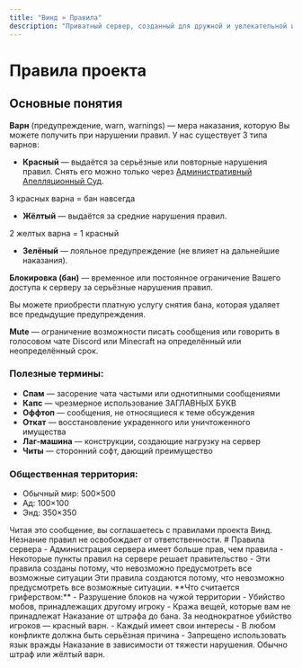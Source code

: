 ```yaml
---
title: "Винд » Правила"
description: "Приватный сервер, созданный для дружной и увлекательной игры."
---
```


# Правила проекта

## Основные понятия

**Варн** (предупреждение, warn, warnings) — мера наказания, которую Вы можете получить при нарушении правил. У нас существует 3 типа варнов:

- **Красный** — выдаётся за серьёзные или повторные нарушения правил. Снять его можно только через [Административный Апелляционный Суд](https://forms.gle/q1uBaW5HszzbERDg9).

<Alert type="danger">
3 красных варна = бан навсегда
</Alert>

- **Жёлтый** — выдаётся за средние нарушения правил.
  
<Alert type="warning">
2 желтых варна = 1 красный
</Alert>

- **Зелёный** — лояльное предупреждение (не влияет на дальнейшие наказания).

**Блокировка (бан)** — временное или постоянное ограничение Вашего доступа к серверу за серьёзные нарушения правил.

Вы можете приобрести платную услугу снятия бана, которая удаляет все предыдущие предупреждения.

**Mute** — ограничение возможности писать сообщения или говорить в голосовом чате Discord или Minecraft на определённый или неопределённый срок.

### Полезные термины:

- **Спам** — засорение чата частыми или однотипными сообщениями
- **Капс** — чрезмерное использование ЗАГЛАВНЫХ БУКВ
- **Оффтоп** — сообщения, не относящиеся к теме обсуждения
- **Откат** — восстановление украденного или уничтоженного имущества
- **Лаг-машина** — конструкции, создающие нагрузку на сервер
- **Читы** — сторонний софт, дающий преимущество

### Общественная территория:

- Обычный мир: 500×500
- Ад: 100×100
- Энд: 350×350

<Alert type="info">
Читая это сообщение, вы соглашаетесь с правилами проекта Винд.<br />
Незнание правил не освобождает от ответственности.
</Alert>
# Правила сервера

<Dropdown title="Основные правила игры">
- Администрация сервера имеет больше прав, чем правила
- Некоторые пункты правил на сервере решает правительство
- Эти правила созданы потому, что невозможно предусмотреть все возможные ситуации

<Alert type="danger">
Эти правила создаются потому, что невозможно предусмотреть все возможные ситуации.
</Alert>
</Dropdown>

<Dropdown title="Не разрушайте, не крадите, не наносите урон игрокам">
**Что считается гриферством:**
- Разрушение блоков на чужой территории
- Убийство мобов, принадлежащих другому игроку
- Кража вещей, которые вам не принадлежат

<Alert type="danger">
Наказание от штрафа до бана. За неоднократное убийство игроков — красный варн.
</Alert>
</Dropdown>

<Dropdown title="Не провоцируй конфликты" defaultOpen={true}>
- Каждый имеет свои интересы
- В любом конфликте должна быть серьёзная причина
- Запрещено использовать язык вражды

<Alert type="warning">
Наказание в зависимости от тяжести нарушения. Обычно штраф или жёлтый варн.
</Alert>
</Dropdown>
